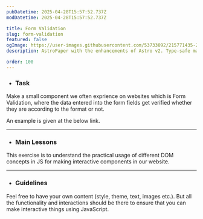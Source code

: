 ```yaml
---
pubDatetime: 2025-04-28T15:57:52.737Z
modDatetime: 2025-04-28T15:57:52.737Z

title: Form Validation
slug: form-validation
featured: false
ogImage: https://user-images.githubusercontent.com/53733092/215771435-25408246-2309-4f8b-a781-1f3d93bdf0ec.png
description: AstroPaper with the enhancements of Astro v2. Type-safe markdown contents, bug fixes and better dev experience etc.

order: 100
---
```



- ### Task

Make a small component we often exprience on websites which is Form Validation, where the data entered into the form fields get verified whether they are according to the format or not. 

An example is given at the below link. 

<LinkMd href="https://virtualvidhya.github.io/MiniProjects-JS/FormValidation/" title="WebPage Preview" />

---

- ### Main Lessons

This exercise is to understand the practical usage of different DOM concepts in JS for making interactive components in our website.

---

- ### Guidelines

Feel free to have your own content (style, theme, text, images etc.). But all the functionality and interactions should be there to ensure that you can make interactive things using JavaScript.
